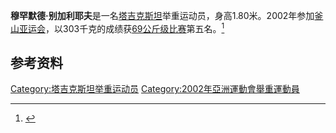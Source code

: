 '''穆罕默德·别加利耶夫'''{{bd|1982年|4月21日|}}是一名[[塔吉克斯坦|塔吉克斯坦]]举重运动员，身高1.80米。2002年参加[[釜山亚运会|釜山亚运会]]，以303千克的成绩获[[2002年亚洲运动会举重比赛_-_男子69公斤级|69公斤级比赛]]第五名。<ref>{{cite web|url=http://www.gz2010.cn/info/CHN_CHN/ZB/ZBB101A_WL@@@@@@@@@@@@@@@CHN_number=292962.html | language=zh-hans | title=穆罕默德·别加利耶夫 - 简历  |publisher=2002年釜山亚运会官方网站 |accessdate=2002-12-19 }}</ref>

==参考资料==
<references />

[[Category:塔吉克斯坦举重运动员|Category:塔吉克斯坦举重运动员]]
[[Category:2002年亞洲運動會舉重運動員|Category:2002年亞洲運動會舉重運動員]]